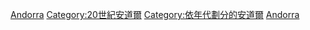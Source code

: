 [[Category:1990年代各國|Andorra]]
[[Category:20世紀安道爾|Category:20世紀安道爾]]
[[Category:依年代劃分的安道爾|Category:依年代劃分的安道爾]]
[[Category:1990年代歐洲|Andorra]]